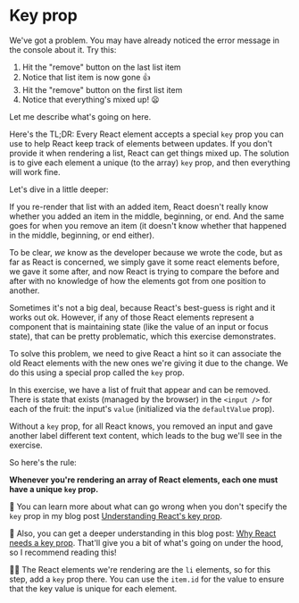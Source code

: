 # Key prop

We've got a problem. You may have already noticed the error message in the
console about it. Try this:

1. Hit the "remove" button on the last list item
2. Notice that list item is now gone 👍
3. Hit the "remove" button on the first list item
4. Notice that everything's mixed up! 😦

Let me describe what's going on here.

Here's the TL;DR: Every React element accepts a special `key` prop you can use
to help React keep track of elements between updates. If you don't provide it
when rendering a list, React can get things mixed up. The solution is to give
each element a unique (to the array) `key` prop, and then everything will work
fine.

Let's dive in a little deeper:

If you re-render that list with an added item, React doesn't really know whether
you added an item in the middle, beginning, or end. And the same goes for when
you remove an item (it doesn't know whether that happened in the middle,
beginning, or end either).

To be clear, _we_ know as the developer because we wrote the code, but as far as
React is concerned, we simply gave it some react elements before, we gave it
some after, and now React is trying to compare the before and after with no
knowledge of how the elements got from one position to another.

Sometimes it's not a big deal, because React's best-guess is right and it works
out ok. However, if any of those React elements represent a component that is
maintaining state (like the value of an input or focus state), that can be
pretty problematic, which this exercise demonstrates.

To solve this problem, we need to give React a hint so it can associate the old
React elements with the new ones we're giving it due to the change. We do this
using a special prop called the `key` prop.

In this exercise, we have a list of fruit that appear and can be removed. There
is state that exists (managed by the browser) in the `<input />` for each of the
fruit: the input's `value` (initialized via the `defaultValue` prop).

Without a `key` prop, for all React knows, you removed an input and gave another
label different text content, which leads to the bug we'll see in the exercise.

So here's the rule:

**Whenever you're rendering an array of React elements, each one must have a
unique `key` prop.**

📜 You can learn more about what can go wrong when you don't specify the `key`
prop in my blog post
[Understanding React's key prop](https://kentcdodds.com/blog/understanding-reacts-key-prop).

📜 Also, you can get a deeper understanding in this blog post:
[Why React needs a key prop](https://epicreact.dev/why-react-needs-a-key-prop).
That'll give you a bit of what's going on under the hood, so I recommend reading
this!

👨‍💼 The React elements we're rendering are the `li` elements, so for this
step, add a `key` prop there. You can use the `item.id` for the value to ensure
that the key value is unique for each element.
